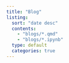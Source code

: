 ```yaml
---
title: "Blog"
listing:
  sort: "date desc"
  contents:
    - "blogs/*.qmd"
    - "blogs/*.ipynb"
  type: default
  categories: true
---
```

